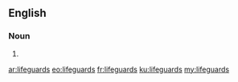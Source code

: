 ==English==

===Noun===
{{head|en|plural}}

# {{plural of|lifeguard|lang=en}}

[[ar:lifeguards]]
[[eo:lifeguards]]
[[fr:lifeguards]]
[[ku:lifeguards]]
[[my:lifeguards]]